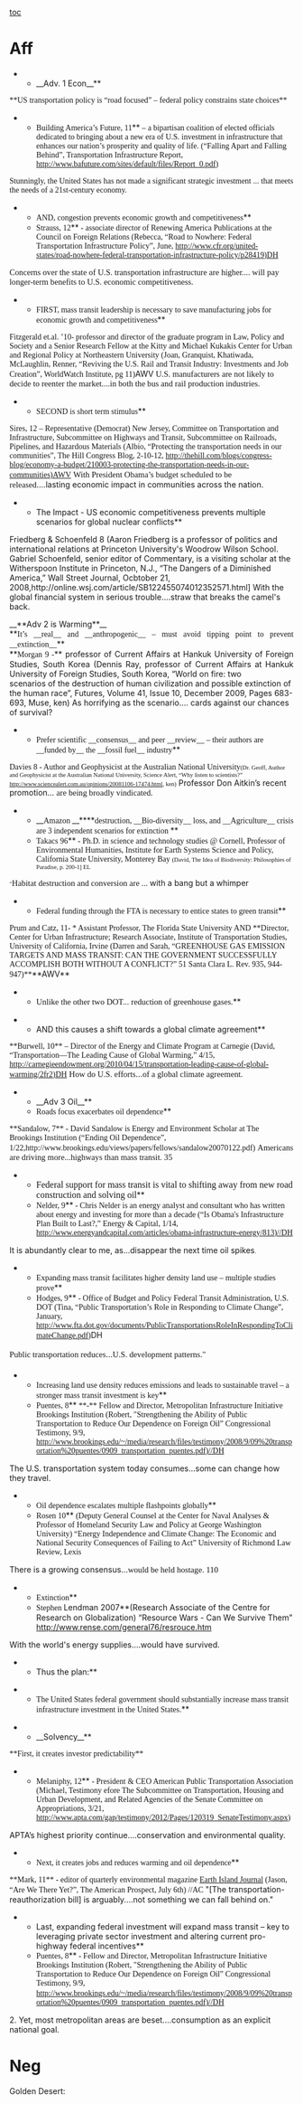 [[toc]]
=Aff= 
**__Adv. 1 Econ__**
<span style="font-family: 'Calibri','sans-serif';">**US transportation policy is “road focused” – federal policy constrains state choices** </span>
**<span style="font-family: 'Calibri','sans-serif';">Building America’s Future, 11</span>**<span style="font-family: 'Calibri','sans-serif';"> – a bipartisan coalition of elected officials dedicated to bringing about a new era of U.S. investment in infrastructure that enhances our nation’s prosperity and quality of life. (“Falling Apart and Falling Behind”, Transportation Infrastructure Report, http://www.bafuture.com/sites/default/files/Report_0.pdf)</span>
<span style="font-family: 'Calibri','sans-serif';">Stunningly, </span><span class="StyleBoldUnderline" style="font-family: 'Calibri','sans-serif';">the U</span><span style="font-family: 'Calibri','sans-serif';">nited </span><span class="StyleBoldUnderline" style="font-family: 'Calibri','sans-serif';">S</span><span style="font-family: 'Calibri','sans-serif';">tates </span><span class="StyleBoldUnderline" style="font-family: 'Calibri','sans-serif';">has not made a significant strategic investment ...</span><span style="font-family: 'Calibri','sans-serif';"> that meets the needs of a 21st-century economy.</span>
**<span style="font-family: 'Calibri','sans-serif';">AND, congestion prevents economic growth and competitiveness</span>**
**<span style="font-family: 'Calibri','sans-serif';">Strauss, 12</span>**<span style="font-family: 'Calibri','sans-serif';"> - associate director of Renewing America Publications at the Council on Foreign Relations (Rebecca, “Road to Nowhere: Federal Transportation Infrastructure Policy”, June, http://www.cfr.org/united-states/road-nowhere-federal-transportation-infrastructure-policy/p28419)DH</span>
<span style="font-family: 'Calibri','sans-serif'; font-size: 14.6667px;">Concerns over the state of U.S. transportation infrastructure are higher.... will pay longer-term benefits to U.S. economic competitiveness.</span>

**<span style="font-family: 'Calibri','sans-serif';">FIRST, mass transit leadership is necessary to save manufacturing jobs for economic growth and competitiveness</span>**
<span style="font-family: 'Calibri','sans-serif';">Fitzgerald et.al. ’10- professor and director of the graduate program in Law, Policy and Society and a Senior Research Fellow at the Kitty and Michael Kukakis Center for Urban and Regional Policy at Northeastern University (Joan, Granquist, Khatiwada, McLaughlin, Renner, “Reviving the U.S. Rail and Transit Industry: Investments and Job Creation”, WorldWatch Institute, pg 11)</span>AWV
<span style="font-family: 'Calibri','sans-serif'; font-size: 14.6667px;">U.S. manufacturers are not likely to decide to reenter the market....in both the bus and rail production industries.</span>

**<span style="font-family: 'Calibri','sans-serif';">SECOND is short term stimulus</span>**
<span style="font-family: 'Calibri','sans-serif';">Sires, 12 – Representative (Democrat) New Jersey, Committee on Transportation and Infrastructure, Subcommittee on Highways and Transit, Subcommittee on Railroads, Pipelines, and Hazardous Materials (Albio, “Protecting the transportation needs in our communities”, The Hill Congress Blog, 2-10-12, http://thehill.com/blogs/congress-blog/economy-a-budget/210003-protecting-the-transportation-needs-in-our-communities)AWV</span>
<span style="font-family: 'Calibri','sans-serif'; font-size: 14.6667px;">With President Obama’s budget scheduled to be released</span>....<span class="StyleBoldUnderline">lasting economic impact in communities across the nation</span>.

**The Impact - US economic competitiveness prevents multiple scenarios for global nuclear conflicts**
<span class="StyleStyleBold12pt">Friedberg & Schoenfeld 8</span> (Aaron Friedberg is a professor of politics and international relations at Princeton University's Woodrow Wilson School. Gabriel Schoenfeld, senior editor of Commentary, is a visiting scholar at the Witherspoon Institute in Princeton, N.J., “The Dangers of a Diminished America,” Wall Street Journal, Ocbtober 21, 2008,http://online.wsj.com/article/SB122455074012352571.html]
With the global financial system in serious trouble....straw that breaks the camel's back.

__**Adv 2 is Warming**__
<span style="display: block; text-align: justify;">**<span style="font-family: 'Calibri','sans-serif';">It’s __real__ and __anthropogenic__ – must avoid tipping point to prevent __extinction__</span>**</span><span style="display: block; text-align: justify;">**<span style="font-family: 'Calibri','sans-serif';">Morgan 9 -</span>** professor of Current Affairs at Hankuk University of Foreign Studies, South Korea (Dennis Ray, professor of Current Affairs at Hankuk University of Foreign Studies, South Korea, “World on fire: two</span>
scenarios of the destruction of human civilization and possible extinction of the human race”, Futures, Volume 41, Issue 10, December 2009, Pages 683-693, Muse, ken)
As horrifying as the scenario.... cards against our chances of survival?

**<span style="font-family: 'Calibri','sans-serif';">Prefer scientific __consensus__ and peer __review__ – their authors are __funded by__ the __fossil fuel__ industry</span>**
<span style="font-family: 'Calibri','sans-serif';">Davies 8 - Author and Geophysicist at the Australian National University</span><span style="font-family: 'Calibri','sans-serif'; font-size: 10.6667px;">(Dr. Geoff, Author and Geophysicist at the Australian National University, Science Alert, “Why listen to scientists?” [[http://www.sciencealert.com.au/opinions/20081106-17474.html]], ken)</span>
Professor Don Aitkin’s recent promotion... <span style="font-family: 'Calibri','sans-serif'; font-size: 14.6667px;">are being broadly vindicated.</span>

**__<span style="font-family: 'Calibri','sans-serif';">Amazon </span>__****<span style="font-family: 'Calibri','sans-serif';">destruction, __Bio-diversity__ loss, and __Agriculture__ crisis are 3 independent scenarios for extinction </span>**
**<span style="font-family: 'Calibri','sans-serif';">Takacs 96</span>**<span style="font-family: 'Calibri','sans-serif';"> - Ph.D. in science and technology studies @ Cornell, Professor of Environmental Humanities, Institute for Earth Systems Science and Policy, California State University, Monterey Bay </span><span style="font-family: 'Calibri','sans-serif'; font-size: 10.6667px;">(David, The Idea of Biodiversity: Philosophies of Paradise, p. 200-1] EL</span>
<span style="font-family: 'Calibri','sans-serif'; font-size: 10.6667px;">"</span><span style="font-family: 'Calibri','sans-serif'; font-size: 14.6667px;">Habitat destruction and conversion are ... </span>with a bang but a whimper

**<span style="font-family: 'Calibri','sans-serif';">Federal funding through the FTA is necessary to entice states to green transit</span>**
<span style="font-family: 'Calibri','sans-serif';">Prum and Catz, 11- * Assistant Professor, The Florida State University AND **Director, Center for Urban Infrastructure; Research Associate, Institute of Transportation Studies, University of California, Irvine (Darren and Sarah, “GREENHOUSE GAS EMISSION TARGETS AND MASS TRANSIT: CAN THE GOVERNMENT SUCCESSFULLY ACCOMPLISH BOTH WITHOUT A CONFLICT?” 51 Santa Clara L. Rev. 935, 944-947)**</span>**AWV**
**<span style="font-family: 'Calibri','sans-serif'; font-size: 14.6667px;">Unlike the other two DOT... reduction of greenhouse gases.</span>**


**AND this causes a shift towards a global climate agreement**
<span style="font-family: 'Calibri','sans-serif';">**Burwell, 10** – Director of the Energy and Climate Program at Carnegie (David, “Transportation—The Leading Cause of Global Warming,” 4/15, http://carnegieendowment.org/2010/04/15/transportation-leading-cause-of-global-warming/2fr2)DH</span>
<span style="font-family: 'Calibri','sans-serif'; font-size: 14.6667px;">How do U.S. efforts</span>...<span style="font-family: 'Calibri','sans-serif'; font-size: 14.6667px;">of a global climate agreement.</span>

**__Adv 3 Oil__**
**<span style="font-family: 'Calibri','sans-serif';">Roads focus exacerbates oil dependence</span>**
<span style="font-family: 'Calibri','sans-serif';">**Sandalow, 7** - David Sandalow is Energy and Environment Scholar at The Brookings Institution (“Ending Oil Dependence”, 1/22,http://www.brookings.edu/views/papers/fellows/sandalow20070122.pdf)</span>
<span style="font-family: 'Calibri','sans-serif'; font-size: 14.6667px;">Americans are driving more...highways than mass transit. 35</span>

**<span style="font-family: 'Calibri','sans-serif'; font-size: 16px;">Federal support for mass transit is vital to shifting away from new road construction and solving oil</span>**
**<span style="font-family: 'Calibri','sans-serif';">Nelder, 9</span>**<span style="font-family: 'Calibri','sans-serif';"> - Chris Nelder is an energy analyst and consultant who has written about energy and investing for more than a decade (“Is Obama's Infrastructure Plan Built to Last?,” Energy & Capital, 1/14, [[http://www.energyandcapital.com/articles/obama-infrastructure-energy/813)/DH|http://www.energyandcapital.com/articles/obama-infrastructure-energy/813)//DH]]</span>
It is abundantly clear to me, as...disappear the next time oil spikes<span style="font-family: 'Calibri','sans-serif'; font-size: 10.6667px;">.</span>

**<span style="font-family: 'Calibri','sans-serif';">Expanding mass transit facilitates higher density land use – multiple studies prove</span>**
**<span style="font-family: 'Calibri','sans-serif';">Hodges, 9</span>**<span style="font-family: 'Calibri','sans-serif';"> - Office of Budget and Policy Federal Transit Administration, U.S. DOT (Tina, “Public Transportation’s Role in Responding to Climate Change”, January, http://www.fta.dot.gov/documents/PublicTransportationsRoleInRespondingToClimateChange.pdf)</span>DH
<span style="font-family: 'Calibri','sans-serif'; font-size: 14.6667px;">Public transportation reduces</span>...<span style="font-family: 'Calibri','sans-serif'; font-size: 14.6667px;">U.S. development patterns."</span>

**<span style="font-family: 'Calibri','sans-serif';">Increasing land use density reduces emissions and leads to sustainable travel – a stronger mass transit investment is key</span>**
**<span style="font-family: 'Calibri','sans-serif';">Puentes, 8</span>**<span style="font-family: 'Calibri','sans-serif';"> **-** Fellow and Director, Metropolitan Infrastructure Initiative Brookings Institution (Robert, "Strengthening the Ability of Public Transportation to Reduce Our Dependence on Foreign Oil” Congressional Testimony, 9/9, http://www.brookings.edu/~/media/research/files/testimony/2008/9/09%20transportation%20puentes/0909_transportation_puentes.pdf)//DH</span>
The U.S. transportation system today consumes...some can change how they travel.

**<span style="font-family: 'Calibri','sans-serif';">Oil dependence escalates multiple flashpoints globally</span>**
**<span style="font-family: 'Calibri','sans-serif';">Rosen 10</span>**<span style="font-family: 'Calibri','sans-serif';"> (Deputy General Counsel at the Center for Naval Analyses & Professor of Homeland Security Law and Policy at George Washington University) “Energy Independence and Climate Change: The Economic and National Security Consequences of Failing to Act” University of Richmond Law Review, Lexis</span>
There is a growing consensus...<span style="font-family: 'Calibri','sans-serif'; font-size: 14.6667px;">would be held hostage. 110</span>

**<span style="font-family: 'Calibri','sans-serif';">Extinction</span>**
**<span style="font-family: 'Calibri','sans-serif';">Stephen </span>Lendman 2007**(Research Associate of the Centre for Research on Globalization) “Resource Wars - Can We Survive Them” http://www.rense.com/general76/resrouce.htm
With the world's energy supplies....would have survived.

**​Thus the plan:**

**<span style="font-family: 'Calibri','sans-serif';"> The United States federal government should substantially increase mass transit infrastructure investment in the United States.</span>**

**__Solvency__**
<span style="font-family: 'Calibri','sans-serif';">**First, it creates investor predictability** </span>
**<span style="font-family: 'Calibri','sans-serif';">Melaniphy, 12</span>**<span style="font-family: 'Calibri','sans-serif';"> - President & CEO American Public Transportation Association (Michael, Testimony efore The Subcommittee on Transportation, Housing and Urban Development, and Related Agencies of the Senate Committee on Appropriations, 3/21, http://www.apta.com/gap/testimony/2012/Pages/120319_SenateTestimony.aspx)</span>
APTA’s highest priority continue....conservation and environmental quality.

**<span style="font-family: 'Calibri','sans-serif';">Next, it creates jobs and reduces warming and oil dependence</span>**
<span style="font-family: 'Calibri','sans-serif';">**Mark, 11** - editor of quarterly environmental magazine </span><span style="color: #000000; font-family: 'Calibri','sans-serif'; text-decoration: none;">[[http://www.earthisland.org/journal/|Earth Island Journal]]</span><span style="font-family: 'Calibri','sans-serif';"> (Jason, “Are We There Yet?”, The American Prospect, July 6th) //AC </span>
"[The transportation-reauthorization bill] is arguably....not something we can fall behind on."

**Last, expanding federal investment will expand mass transit – key to leveraging private sector investment and altering current pro-highway federal incentives**
**<span style="font-family: 'Calibri','sans-serif';">Puentes, 8</span>**<span style="font-family: 'Calibri','sans-serif';"> - Fellow and Director, Metropolitan Infrastructure Initiative Brookings Institution (Robert, "Strengthening the Ability of Public Transportation to Reduce Our Dependence on Foreign Oil” Congressional Testimony, 9/9, </span><span style="font-family: 'Calibri','sans-serif';">[[http://www.brookings.edu/~/media/research/files/testimony/2008/9/09%20transportation%20puentes/0909_transportation_puentes.pdf)/DH|http://www.brookings.edu/~/media/research/files/testimony/2008/9/09%20transportation%20puentes/0909_transportation_puentes.pdf)//DH]]</span>
2. Yet, most metropolitan areas are beset....consumption as an explicit national goal.





=Neg= 

Golden Desert:

<span style="display: block; height: 1px; left: -40px; overflow: hidden; position: absolute; top: 318.5px; width: 1px;"><span class="StyleBoldUnderline">lasting economic impact in communities across the nation</span>.[[toc]]


</span>